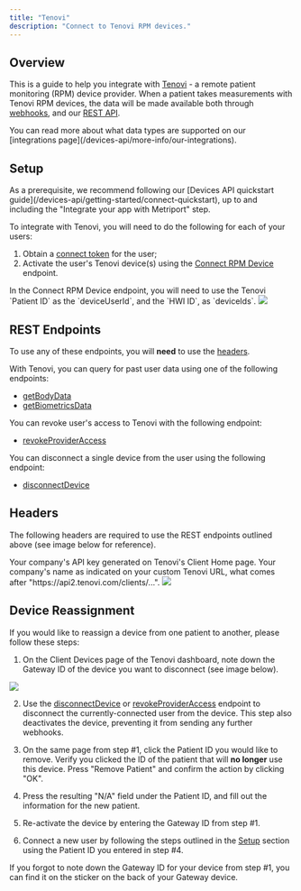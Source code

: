```yaml
---
title: "Tenovi"
description: "Connect to Tenovi RPM devices."
---
```


## Overview

This is a guide to help you integrate with [Tenovi](https://tenovi.com/) - a remote patient monitoring (RPM) device provider.
When a patient takes measurements with Tenovi RPM devices, the data will be made available both through [webhooks](/home/api-info/webhooks),
and our [REST API](/devices-api/api-reference/get-biometrics-data).

<Tip>
  You can read more about what data types are supported on our [integrations
  page](/devices-api/more-info/our-integrations).
</Tip>

## Setup

<Tip>
  As a prerequisite, we recommend following our [Devices API quickstart
  guide](/devices-api/getting-started/connect-quickstart), up to and including the "Integrate your
  app with Metriport" step.
</Tip>

To integrate with Tenovi, you will need to do the following for each of your users:

1. Obtain a [connect token](/devices-api/api-reference/user/create-connect-token) for the user;
1. Activate the user's Tenovi device(s) using the [Connect RPM Device](/devices-api/api-reference/connect/connect-rpm-device) endpoint.

<Info>
  In the Connect RPM Device endpoint, you will need to use the Tenovi `Patient ID` as the
  `deviceUserId`, and the `HWI ID`, as `deviceIds`.
</Info>

<img className="h-100" src="/images/tenovi-dashboard.png" />

## REST Endpoints

<Warning>To use any of these endpoints, you will **need** to use the [headers](#headers).</Warning>

With Tenovi, you can query for past user data using one of the following endpoints:

- [getBodyData](/devices-api/api-reference/get-body-data)
- [getBiometricsData](/devices-api/api-reference/get-biometrics-data)

You can revoke user's access to Tenovi with the following endpoint:

- [revokeProviderAccess](/devices-api/api-reference/user/revoke-provider-access)

You can disconnect a single device from the user using the following endpoint:

- [disconnectDevice](/devices-api/api-reference/user/disconnect-device)

## Headers

The following headers are required to use the REST endpoints outlined above (see image below for reference).

<ParamField header="x-tenovi-api-key" type="string" required>
  Your company's API key generated on Tenovi's Client Home page.
</ParamField>

<ParamField header="x-tenovi-client-name" type="string" required>
  Your company's name as indicated on your custom Tenovi URL, what comes after
  "https://api2.tenovi.com/clients/...".
</ParamField>

<img className="h-100" src="/images/tenovi-client-home.png" />

## Device Reassignment

If you would like to reassign a device from one patient to another, please follow these steps:

1. On the Client Devices page of the Tenovi dashboard, note down the Gateway ID of the device you want to disconnect (see image below).

<img className="h-100" src="/images/tenovi-gateway-id.png" />

2. Use the [disconnectDevice](/devices-api/api-reference/user/disconnect-device) or [revokeProviderAccess](/devices-api/api-reference/user/revoke-provider-access) endpoint to disconnect the currently-connected user from the device. This step also deactivates the device, preventing it from sending any further webhooks.

3. On the same page from step #1, click the Patient ID you would like to remove. Verify you clicked the ID of the patient that will **no longer** use this device. Press "Remove Patient" and confirm the action by clicking "OK".

4. Press the resulting "N/A" field under the Patient ID, and fill out the information for the new patient.

5. Re-activate the device by entering the Gateway ID from step #1.

6. Connect a new user by following the steps outlined in the [Setup](#setup) section using the Patient ID you entered in step #4.

<Tip>
  If you forgot to note down the Gateway ID for your device from step #1, you can find it on the
  sticker on the back of your Gateway device.
</Tip>
